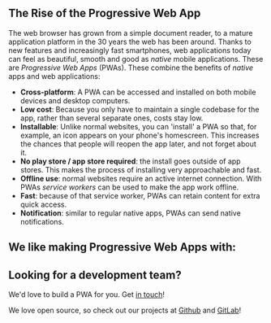 
## The Rise of the Progressive Web App

The web browser has grown from a simple document reader, to a mature application platform in the 30 years the web has been around.
Thanks to new features and increasingly fast smartphones, web applications today can feel as beautiful, smooth and good as _native_ mobile applications.
These are _Progressive Web Apps_ (PWAs).
These combine the benefits of _native_ apps and web applications:

- **Cross-platform**: A PWA can be accessed and installed on both mobile devices and desktop computers.
- **Low cost**: Because you only have to maintain a single codebase for the app, rather than several separate ones, costs stay low.
- **Installable**: Unlike normal websites, you can 'install' a PWA so that, for example, an icon appears on your phone's homescreen. This increases the chances that people will reopen the app later, and not forget about it.
- **No play store / app store required**: the install goes outside of app stores. This makes the process of installing very approachable and fast.
- **Offline use**: normal websites require an active internet connection. With PWAs _service workers_ can be used to make the app work offline.
- **Fast**: because of that service worker, PWAs can retain content for extra quick access.
- **Notification**: similar to regular native apps, PWAs can send native notifications.

## We like making Progressive Web Apps with:

<TechWrapperSmall>
  <TechPill technology={'react'} />
  <TechPill technology={'typescript'} />
</TechWrapperSmall>

## Looking for a development team?

We'd love to build a PWA for you. Get [in touch](/contact)!

<FeatureBlock title="Open Source" image="photos/thom-laptop.jpg">
<span>We love open source, so check out our projects at <a href="https://github.com/ontola/">Github</a> and <a href="https://gitlab.com/ontola/">GitLab</a>!</span>
</FeatureBlock>
